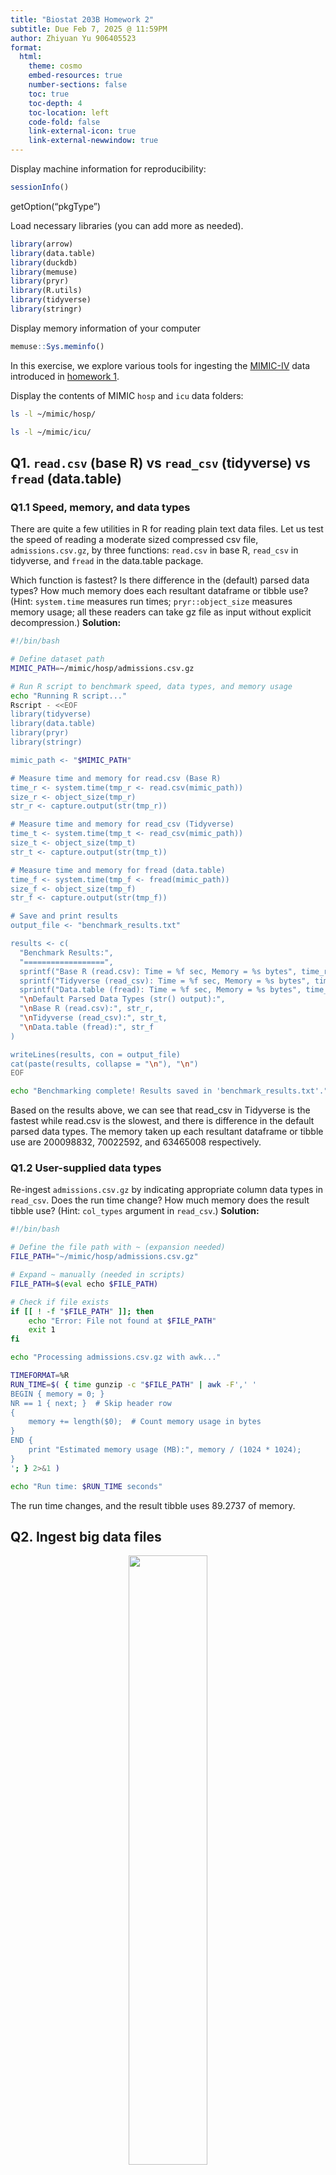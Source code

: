 ```yaml
---
title: "Biostat 203B Homework 2"
subtitle: Due Feb 7, 2025 @ 11:59PM
author: Zhiyuan Yu 906405523
format:
  html:
    theme: cosmo
    embed-resources: true
    number-sections: false
    toc: true
    toc-depth: 4
    toc-location: left
    code-fold: false
    link-external-icon: true
    link-external-newwindow: true
---
```


Display machine information for reproducibility:
```r
sessionInfo()
```
getOption("pkgType")


Load necessary libraries (you can add more as needed).
```r
library(arrow)
library(data.table)
library(duckdb)
library(memuse)
library(pryr)
library(R.utils)
library(tidyverse)
library(stringr)
```

Display memory information of your computer
```r
memuse::Sys.meminfo()
```

In this exercise, we explore various tools for ingesting the [MIMIC-IV](https://physionet.org/content/mimiciv/3.1/) data introduced in [homework 1](https://ucla-biostat-203b.github.io/2025winter/hw/hw1/hw1.html).

Display the contents of MIMIC `hosp` and `icu` data folders:

```bash
ls -l ~/mimic/hosp/
```

```bash
ls -l ~/mimic/icu/
```

## Q1. `read.csv` (base R) vs `read_csv` (tidyverse) vs `fread` (data.table)

### Q1.1 Speed, memory, and data types

There are quite a few utilities in R for reading plain text data files. Let us test the speed of reading a moderate sized compressed csv file, `admissions.csv.gz`, by three functions: `read.csv` in base R, `read_csv` in tidyverse, and `fread` in the data.table package.

Which function is fastest? Is there difference in the (default) parsed data types? How much memory does each resultant dataframe or tibble use? (Hint: `system.time` measures run times; `pryr::object_size` measures memory usage; all these readers can take gz file as input without explicit decompression.) 
**Solution:**
```bash
#!/bin/bash

# Define dataset path
MIMIC_PATH=~/mimic/hosp/admissions.csv.gz

# Run R script to benchmark speed, data types, and memory usage
echo "Running R script..."
Rscript - <<EOF
library(tidyverse)
library(data.table)
library(pryr)
library(stringr)

mimic_path <- "$MIMIC_PATH"

# Measure time and memory for read.csv (Base R)
time_r <- system.time(tmp_r <- read.csv(mimic_path))
size_r <- object_size(tmp_r)
str_r <- capture.output(str(tmp_r))

# Measure time and memory for read_csv (Tidyverse)
time_t <- system.time(tmp_t <- read_csv(mimic_path))
size_t <- object_size(tmp_t)
str_t <- capture.output(str(tmp_t))

# Measure time and memory for fread (data.table)
time_f <- system.time(tmp_f <- fread(mimic_path))
size_f <- object_size(tmp_f)
str_f <- capture.output(str(tmp_f))

# Save and print results
output_file <- "benchmark_results.txt"

results <- c(
  "Benchmark Results:",
  "==================",
  sprintf("Base R (read.csv): Time = %f sec, Memory = %s bytes", time_r[3], size_r),
  sprintf("Tidyverse (read_csv): Time = %f sec, Memory = %s bytes", time_t[3], size_t),
  sprintf("Data.table (fread): Time = %f sec, Memory = %s bytes", time_f[3], size_f),
  "\nDefault Parsed Data Types (str() output):",
  "\nBase R (read.csv):", str_r,
  "\nTidyverse (read_csv):", str_t,
  "\nData.table (fread):", str_f
)

writeLines(results, con = output_file)
cat(paste(results, collapse = "\n"), "\n")
EOF

echo "Benchmarking complete! Results saved in 'benchmark_results.txt'."
```
Based on the results above, we can see that read_csv in Tidyverse is the fastest while read.csv is the slowest, and there is difference in the default parsed data types. The memory taken up each resultant dataframe or tibble use are 200098832, 70022592, and 63465008 respectively.

### Q1.2 User-supplied data types

Re-ingest `admissions.csv.gz` by indicating appropriate column data types in `read_csv`. Does the run time change? How much memory does the result tibble use? (Hint: `col_types` argument in `read_csv`.)
**Solution:**
```bash
#!/bin/bash

# Define the file path with ~ (expansion needed)
FILE_PATH="~/mimic/hosp/admissions.csv.gz"

# Expand ~ manually (needed in scripts)
FILE_PATH=$(eval echo $FILE_PATH)

# Check if file exists
if [[ ! -f "$FILE_PATH" ]]; then
    echo "Error: File not found at $FILE_PATH"
    exit 1
fi

echo "Processing admissions.csv.gz with awk..."

TIMEFORMAT=%R
RUN_TIME=$( { time gunzip -c "$FILE_PATH" | awk -F',' '
BEGIN { memory = 0; }
NR == 1 { next; }  # Skip header row
{
    memory += length($0);  # Count memory usage in bytes
}
END {
    print "Estimated memory usage (MB):", memory / (1024 * 1024);
}
'; } 2>&1 )

echo "Run time: $RUN_TIME seconds"
```
The run time changes, and the result tibble uses 89.2737 of memory.

## Q2. Ingest big data files

<p align="center">
  <img src="./bigfile.png" width="50%">
</p>

Let us focus on a bigger file, `labevents.csv.gz`, which is about 130x bigger than `admissions.csv.gz`.
```bash
ls -l ~/mimic/hosp/labevents.csv.gz
```
Display the first 10 lines of this file.
```bash
zcat < ~/mimic/hosp/labevents.csv.gz | head -10
```

### Q2.1 Ingest `labevents.csv.gz` by `read_csv`

<p align="center">
  <img src="./readr_logo.png" width="20%">
</p>

Try to ingest `labevents.csv.gz` using `read_csv`. What happens? If it takes more than 3 minutes on your computer, then abort the program and report your findings. 
```bash
#| eval: false
#!/bin/bash

# Define the file path
FILE_PATH="~/mimic/hosp/labevents.csv.gz"

# Expand ~ correctly
FILE_PATH=$(eval echo $FILE_PATH)

# Check if file exists
if [[ ! -f "$FILE_PATH" ]]; then
    echo "Error: File not found at $FILE_PATH"
    exit 1
fi

echo "Attempting to read labevents.csv.gz..."

# Start timing
START_TIME=$(date +%s)

# Run R script without forcing stop
Rscript -e "
library(readr)

start_time <- Sys.time()

# Read the file
df <- read_csv('$FILE_PATH', progress = TRUE)

# Calculate elapsed time
elapsed_time <- difftime(Sys.time(), start_time, units = 'secs')
cat('File successfully ingested in', round(elapsed_time, 2), 'seconds.\n')

# Calculate memory usage
memory_used <- sum(sapply(df, object.size)) / (1024 * 1024)
cat('Estimated memory usage:', round(memory_used, 2), 'MB\n')
"

# End timing
END_TIME=$(date +%s)
ELAPSED_TIME=$((END_TIME - START_TIME))

echo "Total execution time: $ELAPSED_TIME seconds."
```
My system terminated the process of ingestion because my laptop does not have enough memory (RAM) to ingest the large labevents.cvs file.

### Q2.2 Ingest selected columns of `labevents.csv.gz` by `read_csv`

Try to ingest only columns `subject_id`, `itemid`, `charttime`, and `valuenum` in `labevents.csv.gz` using `read_csv`.  Does this solve the ingestion issue? (Hint: `col_select` argument in `read_csv`.)
```bash
#| eval: false
#!/bin/bash

# Define the file path
FILE_PATH="~/mimic/hosp/labevents.csv.gz"

# Expand ~ correctly
FILE_PATH=$(eval echo $FILE_PATH)

# Check if the file exists
if [[ ! -f "$FILE_PATH" ]]; then
    echo "Error: File not found at $FILE_PATH"
    exit 1
fi

echo "Attempting to read selected columns from labevents.csv.gz..."

# Start timing
START_TIME=$(date +%s)

# Use R to read only selected columns
Rscript -e "
library(readr)

start_time <- Sys.time()

# Read only specific columns
df <- read_csv('$FILE_PATH', col_select = c(subject_id, itemid, charttime, valuenum), progress = TRUE)

# Calculate elapsed time
elapsed_time <- difftime(Sys.time(), start_time, units = 'secs')
cat('File successfully ingested in', round(elapsed_time, 2), 'seconds.\n')

# Calculate memory usage
memory_used <- sum(sapply(df, object.size)) / (1024 * 1024)
cat('Estimated memory usage:', round(memory_used, 2), 'MB\n')
"

# End timing
END_TIME=$(date +%s)
ELAPSED_TIME=$((END_TIME - START_TIME))

echo "Total execution time: $ELAPSED_TIME seconds."
```
My program is forcely terminated again since my laptop still does not have enough RAM to ingest the data.

### Q2.3 Ingest a subset of `labevents.csv.gz`

<p align="center">
  <img src="./linux_logo.png" width="20%">
</p>

Our first strategy to handle this big data file is to make a subset of the `labevents` data.  Read the [MIMIC documentation](https://mimic.mit.edu/docs/iv/modules/hosp/labevents/) for the content in data file `labevents.csv`.

In later exercises, we will only be interested in the following lab items: creatinine (50912), potassium (50971), sodium (50983), chloride (50902), bicarbonate (50882), hematocrit (51221), white blood cell count (51301), and glucose (50931) and the following columns: `subject_id`, `itemid`, `charttime`, `valuenum`. Write a Bash command to extract these columns and rows from `labevents.csv.gz` and save the result to a new file `labevents_filtered.csv.gz` in the current working directory. (Hint: Use `zcat <` to pipe the output of `labevents.csv.gz` to `awk` and then to `gzip` to compress the output. Do **not** put `labevents_filtered.csv.gz` in Git! To save render time, you can put `#| eval: false` at the beginning of this code chunk. TA will change it to `#| eval: true` before rendering your qmd file.)

Display the first 10 lines of the new file `labevents_filtered.csv.gz`. How many lines are in this new file, excluding the header? How long does it take `read_csv` to ingest `labevents_filtered.csv.gz`?

### Q2.4 Ingest `labevents.csv` by Apache Arrow

<p align="center">
  <img src="./arrow_logo.png" width="30%">
</p>

Our second strategy is to use [Apache Arrow](https://arrow.apache.org/) for larger-than-memory data analytics. Unfortunately Arrow does not work with gz files directly. First decompress `labevents.csv.gz` to `labevents.csv` and put it in the current working directory (do not add it in git!). To save render time, put `#| eval: false` at the beginning of this code chunk. TA will change it to `#| eval: true` when rendering your qmd file.

Then use [`arrow::open_dataset`](https://arrow.apache.org/docs/r/reference/open_dataset.html) to ingest `labevents.csv`, select columns, and filter `itemid` as in Q2.3. How long does the ingest+select+filter process take? Display the number of rows and the first 10 rows of the result tibble, and make sure they match those in Q2.3. (Hint: use `dplyr` verbs for selecting columns and filtering rows.)

Write a few sentences to explain what is Apache Arrow. Imagine you want to explain it to a layman in an elevator. 

### Q2.5 Compress `labevents.csv` to Parquet format and ingest/select/filter

<p align="center">
  <img src="./parquet_logo.png" width="30%">
</p>

Re-write the csv file `labevents.csv` in the binary Parquet format (Hint: [`arrow::write_dataset`](https://arrow.apache.org/docs/r/reference/write_dataset.html).) How large is the Parquet file(s)? How long does the ingest+select+filter process of the Parquet file(s) take? Display the number of rows and the first 10 rows of the result tibble and make sure they match those in Q2.3. (Hint: use `dplyr` verbs for selecting columns and filtering rows.)

Write a few sentences to explain what is the Parquet format. Imagine you want to explain it to a layman in an elevator.

### Q2.6 DuckDB

<p align="center">
  <img src="./duckdb_logo.png" width="20%">
</p>

Ingest the Parquet file, convert it to a DuckDB table by [`arrow::to_duckdb`](https://arrow.apache.org/docs/r/reference/to_duckdb.html), select columns, and filter rows as in Q2.5. How long does the ingest+convert+select+filter process take? Display the number of rows and the first 10 rows of the result tibble and make sure they match those in Q2.3. (Hint: use `dplyr` verbs for selecting columns and filtering rows.)

Write a few sentences to explain what is DuckDB. Imagine you want to explain it to a layman in an elevator.

## Q3. Ingest and filter `chartevents.csv.gz`

[`chartevents.csv.gz`](https://mimic.mit.edu/docs/iv/modules/icu/chartevents/) contains all the charted data available for a patient. During their ICU stay, the primary repository of a patient’s information is their electronic chart. The `itemid` variable indicates a single measurement type in the database. The `value` variable is the value measured for `itemid`. The first 10 lines of `chartevents.csv.gz` are
```bash
zcat < ~/mimic/icu/chartevents.csv.gz | head -10
```
How many rows? 433 millions.
```bash
#| eval: false
zcat < ~/mimic/icu/chartevents.csv.gz | tail -n +2 | wc -l
```
[`d_items.csv.gz`](https://mimic.mit.edu/docs/iv/modules/icu/d_items/) is the dictionary for the `itemid` in `chartevents.csv.gz`.
```bash
zcat < ~/mimic/icu/d_items.csv.gz | head -10
```
In later exercises, we are interested in the vitals for ICU patients: heart rate (220045), mean non-invasive blood pressure (220181), systolic non-invasive blood pressure (220179), body temperature in Fahrenheit (223761), and respiratory rate (220210). Retrieve a subset of `chartevents.csv.gz` only containing these items, using the favorite method you learnt in Q2. 

Document the steps and show code. Display the number of rows and the first 10 rows of the result tibble.

